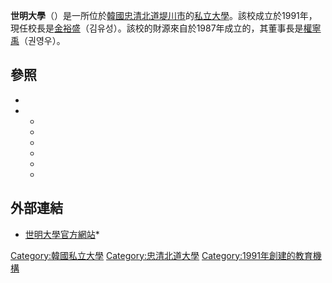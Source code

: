 {{Infobox University |
| Name =世明大學
| EnglishName =세명대학교
| SealImage =
| SealInfo =
| Motto =真理 創意 奉獻<br />진리·창의·봉사
| Established =1991年11月28日
| Type =[[私立大學|私立大學]]
| President =[[金裕盛|金裕盛]]（김유성）
| Chancellor =
| Location =[[韩国|韩国]][[忠清北道|忠清北道]][[堤川市|堤川市]]
| Campus =
| AreaTotal =
| Department =
| Faculty =223(2008)
| Professor =
| Associate Professor =
| Assistant Professor =
| Lecturer =
| Student =8,313 (2008)
| Undergraduate =8,157 (2008)
| Postgraduate =156 (2008)
| 4-year technological program =
| 2-year technological program =
| master =
| phd =
| Affiliations =
| Colors =
| Logo =
| Nickname =
| Celebration = 
| Mascot =
| Website =http://www.semyung.ac.kr
}}
{{Infobox Korean name
|hangul=세명대학교 
|hanja=世明大學校
}}
'''世明大學'''（{{lang|ko|'''세명대학교'''}}）是一所位於[[韓國|韓國]][[忠清北道|忠清北道]][[堤川市|堤川市]]的[[私立大學|私立大學]]。該校成立於1991年，現任校長是[[金裕盛|金裕盛]]（김유성）。該校的財源來自於1987年成立的{{Link-ko|大元敎育財團|대원교육재단}}，其董事長是[[權寧禹|權寧禹]]（권영우）。

== 參照 ==
* {{Link-ko|大元敎育財團|대원교육재단}}
* {{Link-ko|KD運輸集團|KD운송그룹}}
** {{Link-ko|京畿高速|경기고속}}
** {{Link-ko|大元高速|대원고속}}
** {{Link-ko|大元旅客|대원여객}}
** {{Link-ko|大元交通|대원교통}}
** {{Link-ko|平安運輸|평안운수}}
** {{Link-ko|大元巴士|대원버스}}

== 外部連結 ==
*{{ko icon}}[http://www.semyung.ac.kr 世明大學官方網站]*{{Wayback|url=http://www.semyung.ac.kr/ |date=20080321111456 }}
{{Univ-stub}}

{{DEFAULTSORT:Semyung}}
[[Category:韓國私立大學|Category:韓國私立大學]]
[[Category:忠清北道大學|Category:忠清北道大學]]
[[Category:1991年創建的教育機構|Category:1991年創建的教育機構]]